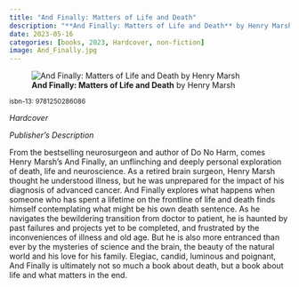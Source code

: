 ```yaml
---
title: "And Finally: Matters of Life and Death"
description: "**And Finally: Matters of Life and Death** by Henry Marsh"
date: 2023-05-16
categories: [books, 2023, Hardcover, non-fiction]
image: And_Finally.jpg
---
```

![**And Finally: Matters of Life and Death** by Henry Marsh](And_Finally.jpg){fig-align="left"}

<sup>isbn-13: 9781250286086</sup>

*Hardcover*

*Publisher's Description*

From the bestselling neurosurgeon and author of Do No Harm, comes Henry
Marsh's And Finally, an unflinching and deeply personal exploration of
death, life and neuroscience. As a retired brain surgeon, Henry Marsh
thought he understood illness, but he was unprepared for the impact of his
diagnosis of advanced cancer. And Finally explores what happens when
someone who has spent a lifetime on the frontline of life and death finds
himself contemplating what might be his own death sentence. As he navigates
the bewildering transition from doctor to patient, he is haunted by past
failures and projects yet to be completed, and frustrated by the
inconveniences of illness and old age. But he is also more entranced than
ever by the mysteries of science and the brain, the beauty of the natural
world and his love for his family. Elegiac, candid, luminous and poignant,
And Finally is ultimately not so much a book about death, but a book about
life and what matters in the end.